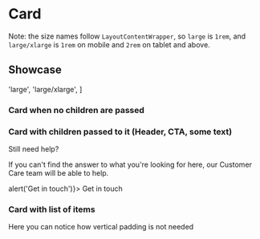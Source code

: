 
<Meta title="Card" component={Card} />

# Card

Note: the size names follow `LayoutContentWrapper`, so `large` is `1rem`, and `large/xlarge` is `1rem` on mobile and `2rem` on tablet and above.

<Props of={Card} />

## Showcase

  'large',
  'large/xlarge',
]

### Card when no children are passed
<Preview>
  <Story name="Card">
    <div className={css.wrapper}>
      <Card
        hasLateralBordersOnSmallScreens={boolean('hasLateralBordersOnSmallScreens', true)}
        hasPaddingVertical={boolean('hasPaddingVertical', true)}
        isVisibleOnSmallScreens={boolean('isVisibleOnSmallScreens', true)}
        paddingSize={radios('paddingSize', paddingSizes, paddingSizes[0])}
      />
    </div>
  </Story>
</Preview>

### Card with children passed to it (Header, CTA, some text)
<Preview>
  <Story name="Card with children passed">
    <div className={css.wrapper}>
      <Card
        hasLateralBordersOnSmallScreens={boolean('hasLateralBordersOnSmallScreens', true)}
        hasPaddingVertical={boolean('hasPaddingVertical', true)}
        isVisibleOnSmallScreens={boolean('isVisibleOnSmallScreens', true)}
        paddingSize={radios('paddingSize', paddingSizes, paddingSizes[0])}
      >
        <Heading size="fontStyleM">
          Still need help?
        </Heading>
        <p>
          If you can't find the answer to what you're looking for here, our Customer Care team will be able to help.
        </p>
        <CTA isFullWidth size="small" onClick={() => alert('Get in touch')}>
          Get in touch
        </CTA>
      </Card>
    </div>
  </Story>
</Preview>

### Card with list of items

Here you can notice how vertical padding is not needed

<Preview>
  <Story name="Card with list of items">
    <div className={css.wrapper}>
      <Card
        hasLateralBordersOnSmallScreens={boolean('hasLateralBordersOnSmallScreens', true)}
        hasPaddingVertical={boolean('hasPaddingVertical', true)}
        isVisibleOnSmallScreens={boolean('isVisibleOnSmallScreens', true)}
        paddingSize={radios('paddingSize', paddingSizes, paddingSizes[0])}
      >
        <List>
          <List.Item><Item label='Item 1' /></List.Item>
          <List.Item><Item label='Item 2' /></List.Item>
          <List.Item><Item label='Item 3' /></List.Item>
        </List>
      </Card>
    </div>
  </Story>
</Preview>
